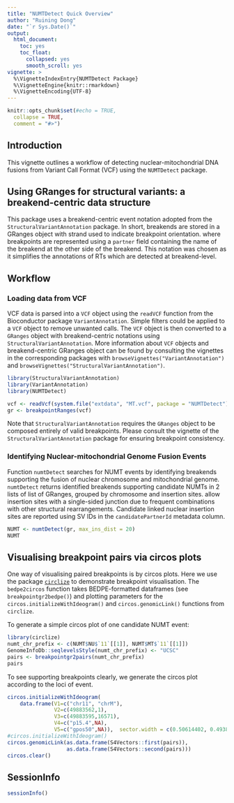 ```yaml
---
title: "NUMTDetect Quick Overview"
author: "Ruining Dong"
date: "`r Sys.Date()`"
output:
  html_document:
    toc: yes
    toc_float:
      collapsed: yes
      smooth_scroll: yes
vignette: >
  %\VignetteIndexEntry{NUMTDetect Package}
  %\VignetteEngine{knitr::rmarkdown}
  %\VignetteEncoding{UTF-8}
---
```



```r
knitr::opts_chunk$set(#echo = TRUE,
  collapse = TRUE,
  comment = "#>")
```

## Introduction
This vignette outlines a workflow of detecting nuclear-mitochondrial DNA fusions 
from Variant Call Format (VCF) using the `NUMTDetect` package. 


## Using GRanges for structural variants: a breakend-centric data structure

This package uses a breakend-centric event notation adopted from the 
`StructuralVariantAnnotation` package. In short, breakends are stored in a 
GRanges object with strand used to indicate breakpoint orientation. where 
breakpoints are represented using a `partner` field containing the name of the 
breakend at the other side of the breakend. This notation was chosen as it 
simplifies the annotations of RTs which are detected at breakend-level.

## Workflow
### Loading data from VCF

VCF data is parsed into a `VCF` object using the `readVCF` function from the
Bioconductor package `VariantAnnotation`. Simple filters could be applied to a 
`VCF` object to remove unwanted calls. The `VCF` object is then converted to a 
`GRanges` object with breakend-centric notations using 
`StructuralVariantAnnotation`. More information about `VCF` objects and 
breakend-centric GRanges object can be found by consulting the vignettes in the 
corresponding packages with `browseVignettes("VariantAnnotation")` and `browseVignettes("StructuralVariantAnnotation")`.

```r
library(StructuralVariantAnnotation)
library(VariantAnnotation)
library(NUMTDetect)

vcf <- readVcf(system.file("extdata", "MT.vcf", package = "NUMTDetect"))
gr <- breakpointRanges(vcf)
```

Note that `StructuralVariantAnnotation` requires the `GRanges` object to be 
composed entirely of valid breakpoints. Please consult the vignette of the 
`StructuralVariantAnnotation` package for ensuring breakpoint consistency.


### Identifying Nuclear-mitochondrial Genome Fusion Events
Function `numtDetect` searches for NUMT events by identifying breakends 
supporting the fusion of nuclear chromosome and mitochondrial genome. 
`numtDetect` returns identified breakends supporting candidate NUMTs in 2 lists 
of list of GRanges, grouped by chromosome and insertion sites.
allow insertion sites with a single-sided junction due to frequent combinations 
with other structural rearrangements. Candidate linked nuclear insertion sites 
are reported using SV IDs in the `candidatePartnerId` metadata column.

```r
NUMT <- numtDetect(gr, max_ins_dist = 20)
NUMT
```

## Visualising breakpoint pairs via circos plots

One way of visualising paired breakpoints is by circos plots. Here we use the 
package [`circlize`](https://doi.org/10.1093/bioinformatics/btu393) to 
demonstrate breakpoint visualisation. The `bedpe2circos` function takes 
BEDPE-formatted dataframes (see `breakpointgr2bedpe()`) and plotting 
parameters for the `circos.initializeWithIdeogram()` and `circos.genomicLink()` 
functions from `circlize`.

To generate a simple circos plot of one candidate NUMT event:
```r
library(circlize)
numt_chr_prefix <- c(NUMT$NU$`11`[[1]], NUMT$MT$`11`[[1]])
GenomeInfoDb::seqlevelsStyle(numt_chr_prefix) <- "UCSC"
pairs <- breakpointgr2pairs(numt_chr_prefix)
pairs
```
To see supporting breakpoints clearly, we generate the circos plot according to 
the loci of event.
```r
circos.initializeWithIdeogram(
    data.frame(V1=c("chr11", "chrM"),
               V2=c(49883562,1),
               V3=c(49883595,16571),
               V4=c("p15.4",NA),
               V5=c("gpos50",NA)),  sector.width = c(0.50614402, 0.49385598))
#circos.initializeWithIdeogram()
circos.genomicLink(as.data.frame(S4Vectors::first(pairs)), 
                   as.data.frame(S4Vectors::second(pairs)))
circos.clear()
```


## SessionInfo
```r
sessionInfo()
```

